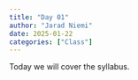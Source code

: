 ```yaml
---
title: "Day 01"
author: "Jarad Niemi"
date: 2025-01-22
categories: ["Class"]
---
```


Today we will cover the syllabus.